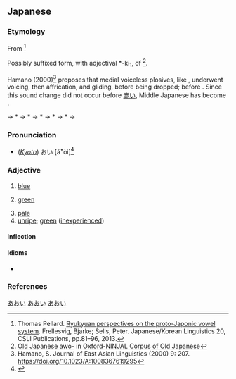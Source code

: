 ==Japanese==
{{ja-kanjitab|あお|yomi=k}}

===Etymology===
From {{inh|ja|jpx-pro|*awo-}}<ref>Thomas Pellard.  [https://hal.archives-ouvertes.fr/hal-01289288/document Ryukyuan perspectives on the proto-Japonic vowel system].  Frellesvig, Bjarke; Sells, Peter. Japanese/Korean Linguistics 20, CSLI Publications, pp.81–96, 2013.</ref>

Possibly suffixed form, with adjectival *-ki<sub>1</sub>, of {{inh|ja|ojp|-}} {{IPAchar|awo-}}<ref>[http://npcmj.ninjal.ac.jp/interfaces/cgi-bin/dictionary.sh?search=l007042a&part=n&db=oncoj Old Japanese awo-] in [http://oncoj.ninjal.ac.jp/ Oxford-NINJAL Corpus of Old Japanese]</ref>.

Hamano (2000)<ref>Hamano, S. Journal of East Asian Linguistics (2000) 9: 207. https://doi.org/10.1023/A:1008367619295</ref> proposes that medial voiceless plosives, like {{IPAchar|/-k-/}}, underwent voicing, then affrication, and gliding, before being dropped; before {{IPAchar|/-i, -u, -e, -o/}}. Since this sound change did not occur before {{IPAchar|/-a/}} [[赤い]], Middle Japanese {{IPAchar|/akaki/}} has become {{IPAchar|/akai/}}.

{{IPAfont|⟨awoki<sub>1</sub>⟩}} → *{{IPAfont|/awokʲi/}} → *{{IPAfont|/awogʲi/}} → *{{IPAfont|/awoɣi/}} → *{{IPAfont|/awoji/}} → *{{IPAfont|/awoi/}} → {{IPAchar|/aoi/}}

===Pronunciation===
{{ja-pron|あおい|acc=2}}
* (''[[w:Kansai dialect|Kyoto]]'') {{overline|あ}}おい [áꜜòì]<ref>{{R:Keihankei}}</ref>

===Adjective===
{{ja-adj|infl=い|あおい|hhira=あをい}}

# [[blue]]
# {{lb|ja|of vegetation or traffic lights}} [[green]]
# [[pale]]
# [[unripe]]; [[green]] ([[inexperienced]])
#: {{ja-usex|おまえはまだ'''青い'''。|おまえ は まだ '''あおい'''。|You're still '''green'''.}}

====Inflection====
{{ja-i|あお}}

====Idioms====
* {{ja-r|隣の芝生は青く見える|となり の しばふ は あおく みえる|gloss=the grass is always greener on the other side}}

===References===
<references/>

[[Category:Japanese basic words|あおい]]
[[Category:ja:Colors|あおい]]
[[Category:ja:JLPT-5|あおい]]